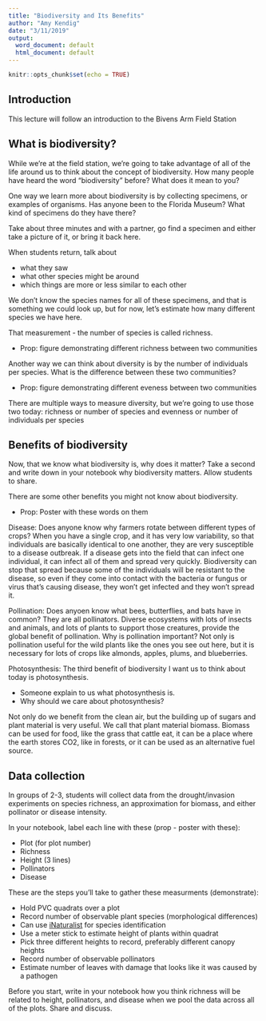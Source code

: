 ```yaml
---
title: "Biodiversity and Its Benefits"
author: "Amy Kendig"
date: "3/11/2019"
output:
  word_document: default
  html_document: default
---
```


```r
knitr::opts_chunk$set(echo = TRUE)
```

## Introduction
This lecture will follow an introduction to the Bivens Arm Field Station

## What is biodiversity?

While we're at the field station, we're going to take advantage of all of the life around us to think about the concept of biodiversity. How many people have heard the word "biodiversity" before? What does it mean to you?

One way we learn more about biodiversity is by collecting specimens, or examples of organisms. Has anyone been to the Florida Museum? What kind of specimens do they have there?

Take about three minutes and with a partner, go find a specimen and either take a picture of it, or bring it back here. 

When students return, talk about

* what they saw
* what other species might be around
* which things are more or less similar to each other

We don't know the species names for all of these specimens, and that is something we could look up, but for now, let's estimate how many different species we have here. 

That measurement - the number of species is called richness.

* Prop: figure demonstrating different richness between two communities

Another way we can think about diversity is by the number of individuals per species. What is the difference between these two communities?

* Prop: figure demonstrating different eveness between two communities

There are multiple ways to measure diversity, but we're going to use those two today: richness or number of species and evenness or number of individuals per species

## Benefits of biodiversity

Now, that we know what biodiversity is, why does it matter? Take a second and write down in your notebook why biodiversity matters. Allow students to share.

There are some other benefits you might not know about biodiversity. 

* Prop: Poster with these words on them

Disease: Does anyone know why farmers rotate between different types of crops? When you have a single crop, and it has very low variability, so that individuals are basically identical to one another, they are very susceptible to a disease outbreak. If a disease gets into the field that can infect one individual, it can infect all of them and spread very quickly. Biodiversity can stop that spread because some of the individuals will be resistant to the disease, so even if they come into contact with the bacteria or fungus or virus that's causing disease, they won't get infected and they won't spread it.

Pollination: Does anyoen know what bees, butterflies, and bats have in common? They are all pollinators. Diverse ecosystems with lots of insects and animals, and lots of plants to support those creatures, provide the global benefit of pollination. Why is pollination important? Not only is pollination useful for the wild plants like the ones you see out here, but it is necessary for lots of crops like almonds, apples, plums, and blueberries.

Photosynthesis: The third benefit of biodiversity I want us to think about today is photosynthesis. 

* Someone explain to us what photosynthesis is. 
* Why should we care about photosynthesis?

Not only do we benefit from the clean air, but the building up of sugars and plant material is very useful. We call that plant material biomass. Biomass can be used for food, like the grass that cattle eat, it can be a place where the earth stores CO2, like in forests, or it can be used as an alternative fuel source.

## Data collection

In groups of 2-3, students will collect data from the drought/invasion experiments on species richness, an approximation for biomass, and either pollinator or disease intensity.

In your notebook, label each line with these (prop - poster with these):

* Plot (for plot number)
* Richness
* Height (3 lines)
* Pollinators
* Disease

These are the steps you'll take to gather these measurments (demonstrate):

* Hold PVC quadrats over a plot
* Record number of observable plant species (morphological differences)
 + Can use [iNaturalist](https://www.inaturalist.org) for species identification
* Use a meter stick to estimate height of plants within quadrat
 + Pick three different heights to record, preferably different canopy heights
* Record number of observable pollinators
* Estimate number of leaves with damage that looks like it was caused by a pathogen

Before you start, write in your notebook how you think richness will be related to height, pollinators, and disease when we pool the data across all of the plots. Share and discuss.